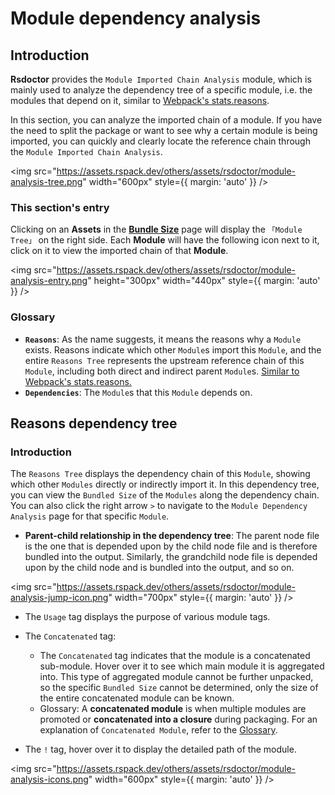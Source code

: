 # Module dependency analysis

## Introduction

**Rsdoctor** provides the `Module Imported Chain Analysis` module, which is mainly used to analyze the dependency tree of a specific module, i.e. the modules that depend on it, similar to [Webpack's stats.reasons](https://webpack.js.org/configuration/stats/#statsreasons).

In this section, you can analyze the imported chain of a module. If you have the need to split the package or want to see why a certain module is being imported, you can quickly and clearly locate the reference chain through the `Module Imported Chain Analysis`.

<img
  src="https://assets.rspack.dev/others/assets/rsdoctor/module-analysis-tree.png"
  width="600px"
  style={{ margin: 'auto' }}
/>

### This section's entry

Clicking on an **Assets** in the **[Bundle Size](./bundle-size)** page will display the `「Module Tree」` on the right side. Each **Module** will have the following icon next to it, click on it to view the imported chain of that **Module**.

<img
  src="https://assets.rspack.dev/others/assets/rsdoctor/module-analysis-entry.png"
  height="300px"
  width="440px"
  style={{ margin: 'auto' }}
/>

### Glossary

- **`Reasons`**: As the name suggests, it means the reasons why a `Module` exists. Reasons indicate which other `Module`s import this `Module`, and the entire `Reasons Tree` represents the upstream reference chain of this `Module`, including both direct and indirect parent `Module`s. [Similar to Webpack's stats.reasons.](https://webpack.js.org/configuration/stats/#statsreasons)
- **`Dependencies`**: The `Module`s that this `Module` depends on.

## Reasons dependency tree

### Introduction

The `Reasons Tree` displays the dependency chain of this `Module`, showing which other `Modules` directly or indirectly import it. In this dependency tree, you can view the `Bundled Size` of the `Modules` along the dependency chain. You can also click the right arrow `>` to navigate to the `Module Dependency Analysis` page for that specific `Module`.

- **Parent-child relationship in the dependency tree**: The parent node file is the one that is depended upon by the child node file and is therefore bundled into the output. Similarly, the grandchild node file is depended upon by the child node and is bundled into the output, and so on.

<img
  src="https://assets.rspack.dev/others/assets/rsdoctor/module-analysis-jump-icon.png"
  width="700px"
  style={{ margin: 'auto' }}
/>

- The `Usage` tag displays the purpose of various module tags.

- The `Concatenated` tag:

  - The `Concatenated` tag indicates that the module is a concatenated sub-module. Hover over it to see which main module it is aggregated into. This type of aggregated module cannot be further unpacked, so the specific `Bundled Size` cannot be determined, only the size of the entire concatenated module can be known.
  - Glossary: A **concatenated module** is when multiple modules are promoted or **concatenated into a closure** during packaging. For an explanation of `Concatenated Module`, refer to the [Glossary](guide/usage/bundle-size#glossary).

- The `!` tag, hover over it to display the detailed path of the module.

<img
  src="https://assets.rspack.dev/others/assets/rsdoctor/module-analysis-icons.png"
  width="600px"
  style={{ margin: 'auto' }}
/>
